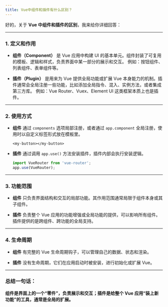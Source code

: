 ```yaml
---
title: Vue中组件和插件有什么区别？
---
```


好的，关于 **Vue 中组件和插件的区别**，我来给你详细回答：

---

### 1. 定义和作用

* **组件（Component）**
  是 Vue 应用中构建 UI 的基本单元。组件封装了可复用的模板、逻辑和样式，负责界面中某一部分的展示和交互。
  例如：按钮组件、列表组件、表单组件等。

* **插件（Plugin）**
  是用来为 Vue 提供全局功能或扩展 Vue 本身能力的机制。插件通常会全局注册一些功能，比如添加全局指令、混入、实例方法，或者集成第三方库。
  例如：Vue Router、Vuex、Element UI 这类框架本质上也是插件。

---

### 2. 使用方式

* **组件**
  通过 `components` 选项局部注册，或者通过 `app.component` 全局注册，使用时以自定义标签形式放在模板里。

  ```vue
  <my-button></my-button>
  ```

* **插件**
  通过调用 `app.use()` 方法安装插件，插件内部会执行安装逻辑。

  ```js
  import VueRouter from 'vue-router';
  app.use(VueRouter);
  ```

---

### 3. 功能范围

* **组件**
  只负责界面结构和交互的局部功能。其作用范围通常局限于组件本身或其子组件。

* **插件**
  负责整个 Vue 应用的功能增强或全局功能的提供，可以影响所有组件。插件提供的是跨组件、跨功能的全局支持。

---

### 4. 生命周期

* **组件**
  有完整的 Vue 生命周期钩子，可以管理自己的数据、状态和渲染。

* **插件**
  没有生命周期，它们在应用启动时被安装，进行初始化或扩展 Vue。

---

### 总结一句话：

**组件是界面上的一个“零件”，负责展示和交互；插件是给整个 Vue 应用“装上新功能”的工具，通常是全局的扩展。**

